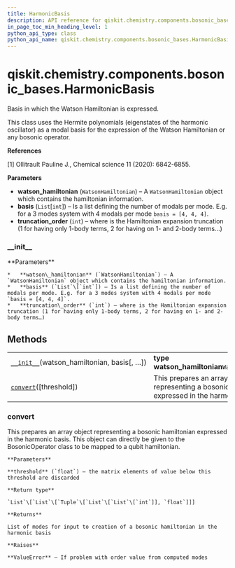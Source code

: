 ```yaml
---
title: HarmonicBasis
description: API reference for qiskit.chemistry.components.bosonic_bases.HarmonicBasis
in_page_toc_min_heading_level: 1
python_api_type: class
python_api_name: qiskit.chemistry.components.bosonic_bases.HarmonicBasis
---
```


<span id="qiskit-chemistry-components-bosonic-bases-harmonicbasis" />

# qiskit.chemistry.components.bosonic\_bases.HarmonicBasis

<Class id="qiskit.chemistry.components.bosonic_bases.HarmonicBasis" isDedicatedPage={true} github="https://github.com/qiskit-community/qiskit-aqua/tree/stable/0.8/qiskit/chemistry/components/bosonic_bases/harmonic_basis.py" signature="HarmonicBasis(watson_hamiltonian, basis, truncation_order=3)">
  Basis in which the Watson Hamiltonian is expressed.

  This class uses the Hermite polynomials (eigenstates of the harmonic oscillator) as a modal basis for the expression of the Watson Hamiltonian or any bosonic operator.

  **References**

  \[1] Ollitrault Pauline J., Chemical science 11 (2020): 6842-6855.

  **Parameters**

  *   **watson\_hamiltonian** (`WatsonHamiltonian`) – A `WatsonHamiltonian` object which contains the hamiltonian information.
  *   **basis** (`List`\[`int`]) – Is a list defining the number of modals per mode. E.g. for a 3 modes system with 4 modals per mode `basis = [4, 4, 4]`.
  *   **truncation\_order** (`int`) – where is the Hamiltonian expansion truncation (1 for having only 1-body terms, 2 for having on 1- and 2-body terms…)

  ### \_\_init\_\_

  <Function id="qiskit.chemistry.components.bosonic_bases.HarmonicBasis.__init__" name="__init__" signature="__init__(watson_hamiltonian, basis, truncation_order=3)">
    **Parameters**

    *   **watson\_hamiltonian** (`WatsonHamiltonian`) – A `WatsonHamiltonian` object which contains the hamiltonian information.
    *   **basis** (`List`\[`int`]) – Is a list defining the number of modals per mode. E.g. for a 3 modes system with 4 modals per mode `basis = [4, 4, 4]`.
    *   **truncation\_order** (`int`) – where is the Hamiltonian expansion truncation (1 for having only 1-body terms, 2 for having on 1- and 2-body terms…)
  </Function>

  ## Methods

  |                                                                                                                                                                                      |                                                                                                   |
  | ------------------------------------------------------------------------------------------------------------------------------------------------------------------------------------ | ------------------------------------------------------------------------------------------------- |
  | [`__init__`](#qiskit.chemistry.components.bosonic_bases.HarmonicBasis.__init__ "qiskit.chemistry.components.bosonic_bases.HarmonicBasis.__init__")(watson\_hamiltonian, basis\[, …]) | **type watson\_hamiltonian**`WatsonHamiltonian`                                                   |
  | [`convert`](#qiskit.chemistry.components.bosonic_bases.HarmonicBasis.convert "qiskit.chemistry.components.bosonic_bases.HarmonicBasis.convert")(\[threshold])                        | This prepares an array object representing a bosonic hamiltonian expressed in the harmonic basis. |

  ### convert

  <Function id="qiskit.chemistry.components.bosonic_bases.HarmonicBasis.convert" name="convert" signature="convert(threshold=1e-06)">
    This prepares an array object representing a bosonic hamiltonian expressed in the harmonic basis. This object can directly be given to the BosonicOperator class to be mapped to a qubit hamiltonian.

    **Parameters**

    **threshold** (`float`) – the matrix elements of value below this threshold are discarded

    **Return type**

    `List`\[`List`\[`Tuple`\[`List`\[`List`\[`int`]], `float`]]]

    **Returns**

    List of modes for input to creation of a bosonic hamiltonian in the harmonic basis

    **Raises**

    **ValueError** – If problem with order value from computed modes
  </Function>
</Class>

